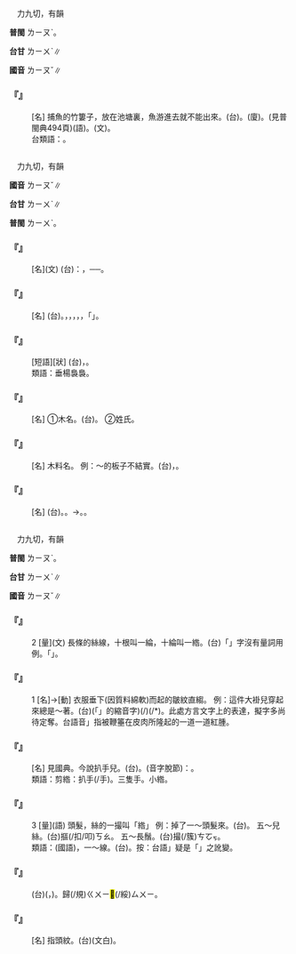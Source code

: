 
=={{ruby|罶|ㄌㄧㄡˇ}}==

　力九切，有韻

'''普閩''' <rt>ㄌㄧㄡˋ</rt>。

'''台甘''' <rt>ㄌㄧㄨˋ</rt>∥

'''國音''' <rt>ㄌㄧㄡˇ</rt>∥

    

==='''『{{ruby|罶|ㄌㄧㄡˇ}}』'''===
: [名] 捕魚的竹簍子，放在池塘裏，魚游進去就不能出來。(台){{ruby|魚|ㄏㄧˊ/ㄏㄨˊ}}{{ruby|笱|ㄍㄜˊ}}。(廈){{ruby|魚|ㄏㄧˊ}}{{ruby|<mark>&#xf8e60;</mark>|ㄍㄜˊ}}。(見普閩典494頁)(語)。{{ruby|筌|ㄘㄨㄢ}}(文)。
:台類語：{{ruby|鰻|ㄇㄨㄚˊ}}{{ruby|管|ㄍㆲˋ}}。
:
    

=={{ruby|柳|ㄌㄧㄡˇ}}==

　力九切，有韻

'''國音''' <rt>ㄌㄧㄡˇ</rt>∥

'''台甘''' <rt>ㄌㄧㄨˋ</rt>∥

'''普閩''' <rt>ㄌㄧㄨˋ</rt>。

    

==='''『{{ruby|柳|ㄌㄧㄡˇ}}{{ruby|腰|ㄧㄠ}}』'''===
: [名](文) (台){{ruby|比|ㄅㄧˋ}}{{ruby|喻|ㆡㄨ˫/ㄌㄨ˫}}：{{ruby|女|ㄌㄧˋ/ㄌㄨˋ}}{{ruby|性|ㄒㄧㄥ˪}}{{ruby|丌|ㆤ}}{{ruby|腰|ㄧㄜ}}{{ruby|束|ㄙㆦㆶ}}{{ruby|束|ㄙㆦㆶ}}，{{ruby|真|ㄐㄧㄣ}}{{ruby|好|ㄏㄜˋ}}{{ruby|看|ㄎㄨㆩ˪}}──{{ruby|美|ㆠㄧˋ}}{{ruby|人|ㆢㄧㄣˊ/ㄌㄧㄣˊ}}{{ruby|腰|ㄧㄜ}}。
    

==='''『{{ruby|柳|ㄌㄧㄡˇ}}{{ruby|絮|ㄒㄩˋ}}』'''===
: [名] (台){{ruby|柳|ㄌㄧㄨˋ}}{{ruby|絮|ㄙㄨ˪}}。{{ruby|柳|ㄌㄧㄨˋ}}{{ruby|樹|ㄑㄧㄨ˫}}{{ruby|丌|ㆤ}}{{ruby|籽|ㄐㄧˋ}}，{{ruby|表|ㄅㄧㄠˋ}}{{ruby|面|ㆠㄧㄣ˫}}{{ruby|有|ㄨ˫}}{{ruby|白|ㄅㆤㆷ ͘}}{{ruby|色|ㄒㄧㆤㆶ}}{{ruby|丌|ㆤ}}{{ruby|絨|ㄌㄧㆲˊ}}{{ruby|毛|ㄇㆭˊ}}，{{ruby|成|ㄒㄧㄥˊ}}{{ruby|熟|ㄒㄧㆦㆶ ͘}}{{ruby|後|ㄠ˫}}，{{ruby|隨|ㄙㄨㄧˊ}}{{ruby|風|ㄏㆲ/ㄏㄨㄤ}}{{ruby|飛|ㄏㄨㄧ}}{{ruby|舞|ㆠㄨˋ}}，{{ruby|親|ㄑㄧㄣ}}{{ruby|像|ㄑㄧㆧ˫/ㄑㄧㆫ˫}}{{ruby|棉|ㄇㄧˊ}}{{ruby|仔|ㄚ}}，{{ruby|所|ㄙㆦˋ}}{{ruby|以|ㄧˋ}}{{ruby|叫|ㄍㄧㄜ˪}}{{ruby|做|ㄗㄜ˪/ㄗㄨㆤ˪}}「{{ruby|柳|ㄌㄧㄨˋ}}{{ruby|絮|ㄙㄨ˪}}」。
    

==='''『{{ruby|垂|ㄔㄨㄟˊ}}{{ruby|柳|ㄌㄧㄡˇ}}{{ruby|嫋|ㄋㄧㄠˇ}}{{ruby|嫋|ㄋㄧㄠˇ}}』'''===
: [短語][狀] (台){{ruby|形|ㄏㄧㄥˊ}}{{ruby|容|ㄧㆲˊ}}{{ruby|柳|ㄌㄧㄨˋ}}{{ruby|枝|ㄍㄧ}}{{ruby|又|ㄧㄨ˫}}{{ruby|細|ㄙㄨㆤ˪/ㄙㆤ˪}}{{ruby|又|ㄧㄨ˫}}{{ruby|軟|ㄋㆭˋ}}，{{ruby|隨|ㄙㄨㄧˊ}}{{ruby|風|ㄏㆲ}}{{ruby|搖|ㄧㄜˊ}}{{ruby|動|ㄉㄤ˫}}{{ruby|丌|ㆤ}}{{ruby|體|ㄊㆤˋ}}{{ruby|態|ㄊㄞ˪}}。
:類語：垂楊裊裊。
:
    

==='''『{{ruby|柳|ㄌㄧㄡˇ}}』'''===
: [名] ①木名。(台){{ruby|柳|ㄌㄧㄨˋ}}{{ruby|樹|ㄑㄧㄨ˫}}。 ②姓氏。
    

==='''『{{ruby|柳|ㄌㄧㄡˇ}}{{ruby|木|ㄇㄨˋ}}』'''===
: [名] 木料名。 例：～的板子不結實。(台){{ruby|柳|ㄌㄧㄨˋ}}{{ruby|木|ㆠㆦㆶ ͘}}{{ruby|丌|ㆤ}}{{ruby|枋|ㄅㄤ}}{{ruby|仔|ㄚ}}{{ruby|無|ㆠㄜˊ}}{{ruby|勇|ㄧㆲˋ}}，{{ruby|荏|ㄌㆰˋ}}。
    

==='''『{{ruby|柳|ㄌㄧㄡˇ}}{{ruby|眉|ㄇㄟˊ}}』'''===
: [名] (台){{ruby|柳|ㄌㄧㄨˋ}}{{ruby|眉|ㆠㄧˊ}}。{{ruby|像|ㄑㄧㆫ˫/ㄑㄧㆧ˫}}{{ruby|柳|ㄌㄧㄨˋ}}{{ruby|葉|ㄏㄧㄜㆷ ͘}}{{ruby|丌|ㆤ}}{{ruby|目|ㆠㄚㆶ ͘}}{{ruby|眉|ㆠㄞˊ}}。→{{ruby|真|ㄐㄧㄣ}}{{ruby|<mark>&#xffad0;</mark>|ㄙㄨㄧ˪}}{{ruby|丌|ㆤ}}{{ruby|目|ㆠㄚㆶ ͘}}{{ruby|眉|ㆠㄞˊ}}。{{ruby|比|ㄅㄧˋ}}{{ruby|喻|ㆡㄨ˫/ㄌㄨ˫}}{{ruby|女|ㄌㄨˋ}}{{ruby|性|ㄒㄧㄥ˪}}{{ruby|丌|ㆤ}}{{ruby|目|ㆠㄚㆶ ͘}}{{ruby|眉|ㆠㄞˊ}}。
    

=={{ruby|綹|ㄌㄧㄡˇ}}==

　力九切，有韻

'''普閩''' <rt>ㄌㄧㄡˋ</rt>。

'''台甘''' <rt>ㄌㄧㄨˋ</rt>∥

'''國音''' <rt>ㄌㄧㄡˇ</rt>∥

    

==='''『{{ruby|綹|ㄌㄧㄡˇ}}』'''===
:2  [量](文) 長條的絲線，十根叫一綸，十綸叫一綹。(台)「{{ruby|綸|ㄌㄨㄣˊ}}」字沒有量詞用例。{{ruby|麵|ㄇㄧ˫}}{{ruby|線|ㄙㄨㆩ˪}}{{ruby|一|ㄐㄧㆵ ͘}}{{ruby|束|ㄙㆦㆶ}}{{ruby|叫|ㄍㄧㄜ˪}}「{{ruby|一|ㄐㄧㆵ ͘}}{{ruby|綹|ㄌㄧㄨˋ}}」。
    

==='''『{{ruby|綹|ㄌㄧㄡˇ}}』'''===
:1  [名]→[動] 衣服垂下(因質料綿軟)而起的皺紋直縐。 例：這件大褂兒穿起來總是～著。(台){{ruby|<mark>&#xffb50;</mark>|ㄐㄧㆵ}}(「{{ruby|此|ㄐㄧˋ}}{{ruby|一|ㄐㄧㆵ ͘}}」的縮音字)(/{{ruby|此|ㄐㄧㆵ}}){{ruby|領|ㄋㄧㄚˋ}}{{ruby|頂|ㄉㄧㄥˋ}}{{ruby|褂|ㄍㄨㄚ˪}}{{ruby|穿|ㄑㄧㄥ˫}}{{ruby|著|ㄉㄧㄜㆷ ͘}}{{ruby|全|ㄗㄨㄢˊ}}{{ruby|是|ㄒㄧ˫}}{{ruby|直|ㄉㄧㆵ ͘}}{{ruby|崚|ㄋㄧㄚ˫/ㄌㄧㄥ˫}}{{ruby|或|ㄧㄚㆷ ͘}}{{ruby|循|ㄙㄨㄣˊ}}(/{{ruby|畷|ㄗㄨㄚ˫}}*)。此處方言文字上的表達，擬字多尚待定奪。台語音{{ruby|「|ㄋㄧㄚ˫}}」指被鞭箠在皮肉所隆起的一道一道紅腫。
    

==='''『{{ruby|剪|ㄐㄧㄢˇ}}{{ruby|綹|ㄌㄧㄡˇ}}』'''===
: [名] 見國典。今說扒手兒。(台){{ruby|剪|ㄐㄧㄢˋ}}{{ruby|綹|ㄌㄧㄨˋ}}{{ruby|仔|ㄚ}}。(音字脫節){{ruby|諧|ㄏㄞˊ}}：{{ruby|剪|ㄐㄧㄢˋ}}{{ruby|紐|ㄌㄧㄨˋ}}{{ruby|仔|ㄚ}}。
:類語：剪綹：扒手(/{{ruby|掱|ㄆㄚˊ}}手)。三隻手。小綹。
:
    

==='''『{{ruby|綹|ㄌㄧㄡˇ}}』'''===
:3  [量](語) 頭髮，絲的一撮叫「綹」 例：掉了一～頭髮來。(台){{ruby|落|ㄌㄚㆶ}}{{ruby|一|ㄐㄧㆵ ͘}}{{ruby|撮|·ㄘㆦㆶ}}{{ruby|仔|ㄚ}}{{ruby|頭|ㄊㄠˊ}}{{ruby|毛|ㄇㆦ/ㄇㆭˊ}}{{ruby|落|ㄌㄜㆷ ͘}}{{ruby|來|·ㄌㄞˊ}}。 五～兒絲。(台){{ruby|五|ㆣㆦ˫}}摳(/扣/叩)<rt>ㄎㄠ</rt>{{ruby|絲|ㄒㄧ}}{{ruby|線|ㄙㄨㆩ˪}}。 五～長鬚。(台){{ruby|五|ㆣㆦ˫}}撮(/簇)<rt>ㄘㆦㆶ</rt>{{ruby|嘴|ㄘㄨㄧ˪}}{{ruby|鬚|ㄑㄧㄨ}}。
:類語：(國語){{ruby|桄|ㄍㄨㄤˋ}}，一～線。(台){{ruby|鞅|ㄧㄤ}}{{ruby|一|ㄐㄧㆵ ͘}}{{ruby|撮|ㄘㆦㆶ}}{{ruby|線|ㄙㄨㆩ˪}}。按：台語{{ruby|「|ㄎㄠ}}」疑是「{{ruby|鉤|ㄍㄠ}}」之訛變。
:
    

==='''『{{ruby|打|ㄉㄚˇ}}{{ruby|綹|ㄌㄧㄡˇ}}{{ruby|兒|ㄦ}}』'''===
:  (台){{ruby|拍|ㄆㄚㆷ}}{{ruby|股|ㄍㆦˋ}}({{ruby|辮|ㄅㆪ˫}}{{ruby|頭|ㄊㄠˊ}}{{ruby|毛|ㄇㆭˊ}}，{{ruby|拍|ㄆㄚㆷ}}{{ruby|索|ㄙㄜㆷ}}{{ruby|仔|ㄚ}})。{{ruby|結|ㄍㄚㆵ}}歸(/規)<rt>ㄍㄨㄧ</rt><mark>&#xf9268;</mark>(/綏)<rt>ㄙㄨㄧ</rt>。
    

==='''『{{ruby|紋|ㄨㄣˊ}}{{ruby|綹|ㄌㄧㄡˇ}}』'''===
: [名] 指頭紋。(台){{ruby|指|ㄐㄧˋ}}{{ruby|紋|ㆠㄨㄣˊ}}(文白)。
    
